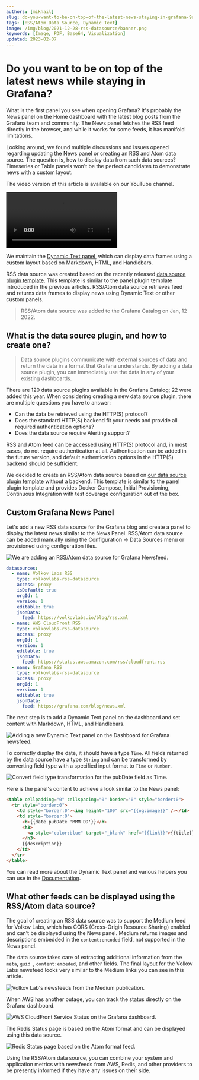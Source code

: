 ```yaml
---
authors: [mikhail]
slug: do-you-want-to-be-on-top-of-the-latest-news-staying-in-grafana-9abb064ed449/
tags: [RSS/Atom Data Source, Dynamic Text]
image: /img/blog/2021-12-28-rss-datasource/banner.png
keywords: [Image, PDF, Base64, Visualization]
updated: 2023-02-07
---
```



# Do you want to be on top of the latest news while staying in Grafana?

What is the first panel you see when opening Grafana? It's probably the News panel on the Home dashboard with the latest blog posts from the Grafana team and community. The News panel fetches the RSS feed directly in the browser, and while it works for some feeds, it has manifold limitations.

<!--truncate-->

Looking around, we found multiple discussions and issues opened regarding updating the News panel or creating an RSS and Atom data source. The question is, how to display data from such data sources? Timeseries or Table panels won't be the perfect candidates to demonstrate news with a custom layout.

The video version of this article is available on our YouTube channel.

<Video
  src="https://www.youtube.com/embed/RAxqS2hpWkg"
  title="News feed tutorial for Grafana Dashboard."
/>

We maintain the [Dynamic Text panel](/plugins/volkovlabs-dynamictext-panel), which can display data frames using a custom layout based on Markdown, HTML, and Handlebars.

RSS data source was created based on the recently released [data source plugin template](/plugins/volkovlabs-abc-datasource). This template is similar to the panel plugin template introduced in the previous articles. RSS/Atom data source retrieves feed and returns data frames to display news using Dynamic Text or other custom panels.

> RSS/Atom data source was added to the Grafana Catalog on Jan, 12 2022.

## What is the data source plugin, and how to create one?

> Data source plugins communicate with external sources of data and return the data in a format that Grafana understands. By adding a data source plugin, you can immediately use the data in any of your existing dashboards.

There are 120 data source plugins available in the Grafana Catalog; 22 were added this year. When considering creating a new data source plugin, there are multiple questions you have to answer:

- Can the data be retrieved using the HTTP(S) protocol?
- Does the standard HTTP(S) backend fit your needs and provide all required authentication options?
- Does the data source require Alerting support?

RSS and Atom feed can be accessed using HTTP(S) protocol and, in most cases, do not require authentication at all. Authentication can be added in the future version, and default authentication options in the HTTP(S) backend should be sufficient.

We decided to create an RSS/Atom data source based on [our data source plugin template](/plugins/volkovlabs-abc-datasource) without a backend. This template is similar to the panel plugin template and provides Docker Compose, Initial Provisioning, Continuous Integration with test coverage configuration out of the box.

## Custom Grafana News Panel

Let's add a new RSS data source for the Grafana blog and create a panel to display the latest news similar to the News Panel. RSS/Atom data source can be added manually using the Configuration -> Data Sources menu or provisioned using configuration files.

<Image
  title="We are adding an RSS/Atom data source for Grafana Newsfeed."
  src="/img/blog/2021-12-28-rss-datasource/datasource.png"
/>

```yaml
datasources:
  - name: Volkov Labs RSS
    type: volkovlabs-rss-datasource
    access: proxy
    isDefault: true
    orgId: 1
    version: 1
    editable: true
    jsonData:
      feed: https://volkovlabs.io/blog/rss.xml
  - name: AWS CloudFront RSS
    type: volkovlabs-rss-datasource
    access: proxy
    orgId: 1
    version: 1
    editable: true
    jsonData:
      feed: https://status.aws.amazon.com/rss/cloudfront.rss
  - name: Grafana RSS
    type: volkovlabs-rss-datasource
    access: proxy
    orgId: 1
    version: 1
    editable: true
    jsonData:
      feed: https://grafana.com/blog/news.xml
```

The next step is to add a Dynamic Text panel on the dashboard and set content with Markdown, HTML, and Handlebars.

<Image
  title="Adding a new Dynamic Text panel on the Dashboard for Grafana newsfeed."
  src="/img/blog/2021-12-28-rss-datasource/dashboard.png"
/>

To correctly display the date, it should have a type `Time`. All fields returned by the data source have a type `String` and can be transformed by converting field type with a specified input format to `Time` or `Number`.

<Image
  title="Convert field type transformation for the pubDate field as Time."
  src="/img/blog/2021-12-28-rss-datasource/transformation.png"
/>

Here is the panel's content to achieve a look similar to the News panel:

```html
<table cellpadding="0" cellspacing="0" border="0" style="border:0">
  <tr style="border:0">
    <td style="border:0"><img height="100" src="{{og:image}}" /></td>
    <td style="border:0">
      <b>{{date pubDate 'MMM DD'}}</b>
      <h3>
        <a style="color:blue" target="_blank" href="{{link}}">{{title}}</a>
      </h3>
      {{description}}
    </td>
  </tr>
</table>
```

You can read more about the Dynamic Text panel and various helpers you can use in the [Documentation](/plugins/volkovlabs-dynamictext-panel).

## What other feeds can be displayed using the RSS/Atom data source?

The goal of creating an RSS data source was to support the Medium feed for Volkov Labs, which has CORS (Cross-Origin Resource Sharing) enabled and can't be displayed using the News panel. Medium returns images and descriptions embedded in the `content:encoded` field, not supported in the News panel.

The data source takes care of extracting additional information from the `meta`, `guid `, `content:embeded`, and other fields. The final layout for the Volkov Labs newsfeed looks very similar to the Medium links you can see in this article.

<Image
  title="Volkov Lab's newsfeeds from the Medium publication."
  src="/img/blog/2021-12-28-rss-datasource/panel.png"
/>

When AWS has another outage, you can track the status directly on the Grafana dashboard.

<Image
  title="AWS CloudFront Service Status on the Grafana dashboard."
  src="/img/blog/2021-12-28-rss-datasource/aws.png"
/>

The Redis Status page is based on the Atom format and can be displayed using this data source.

<Image
  title="Redis Status page based on the Atom format feed."
  src="/img/blog/2021-12-28-rss-datasource/redis.png"
/>

Using the RSS/Atom data source, you can combine your system and application metrics with newsfeeds from AWS, Redis, and other providers to be presently informed if they have any issues on their side.

